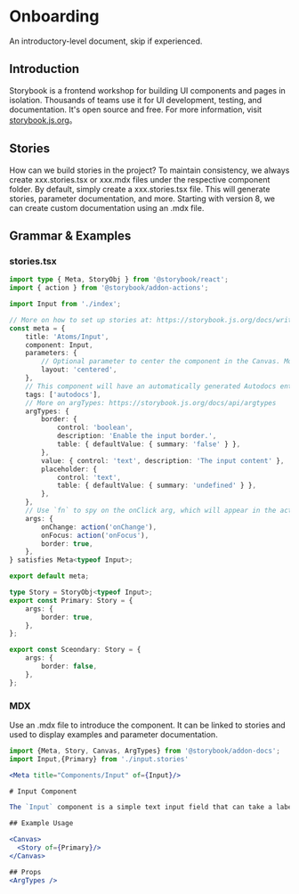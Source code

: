 
<Meta title='Onboarding' />

# Onboarding

An introductory-level document, skip if experienced.

## Introduction

Storybook is a frontend workshop for building UI components and pages in isolation. Thousands of teams use it for UI development, testing, and documentation. It's open source and free.
For more information, visit [storybook.js.org](https://storybook.js.org/)。

## Stories

How can we build stories in the project?
To maintain consistency, we always create xxx.stories.tsx or xxx.mdx files under the respective component folder.
By default, simply create a xxx.stories.tsx file. This will generate stories, parameter documentation, and more.
Starting with version 8, we can create custom documentation using an .mdx file.

## Grammar & Examples

### stories.tsx

```typescript tsx
import type { Meta, StoryObj } from '@storybook/react';
import { action } from '@storybook/addon-actions';

import Input from './index';

// More on how to set up stories at: https://storybook.js.org/docs/writing-stories#default-export
const meta = {
    title: 'Atoms/Input',
    component: Input,
    parameters: {
        // Optional parameter to center the component in the Canvas. More info: https://storybook.js.org/docs/configure/story-layout
        layout: 'centered',
    },
    // This component will have an automatically generated Autodocs entry: https://storybook.js.org/docs/writing-docs/autodocs
    tags: ['autodocs'],
    // More on argTypes: https://storybook.js.org/docs/api/argtypes
    argTypes: {
        border: {
            control: 'boolean',
            description: 'Enable the input border.',
            table: { defaultValue: { summary: 'false' } },
        },
        value: { control: 'text', description: 'The input content' },
        placeholder: {
            control: 'text',
            table: { defaultValue: { summary: 'undefined' } },
        },
    },
    // Use `fn` to spy on the onClick arg, which will appear in the actions panel once invoked: https://storybook.js.org/docs/essentials/actions#action-args
    args: {
        onChange: action('onChange'),
        onFocus: action('onFocus'),
        border: true,
    },
} satisfies Meta<typeof Input>;

export default meta;

type Story = StoryObj<typeof Input>;
export const Primary: Story = {
    args: {
        border: true,
    },
};

export const Sceondary: Story = {
    args: {
        border: false,
    },
};
```

### MDX

Use an .mdx file to introduce the component.
It can be linked to stories and used to display examples and parameter documentation.

```jsx
import {Meta, Story, Canvas, ArgTypes} from '@storybook/addon-docs';
import Input,{Primary} from './input.stories'

<Meta title="Components/Input" of={Input}/>

# Input Component

The `Input` component is a simple text input field that can take a label, placeholder, and value.

## Example Usage

<Canvas>
  <Story of={Primary}/>
</Canvas>

## Props
<ArgTypes />
```
